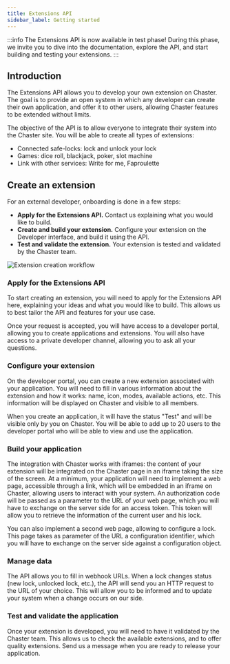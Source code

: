 ```yaml
---
title: Extensions API
sidebar_label: Getting started
---
```


:::info
The Extensions API is now available in test phase! During this phase, we invite you to dive into the documentation, explore the API, and start building and testing your extensions.
:::

## Introduction

The Extensions API allows you to develop your own extension on Chaster. The goal is to provide an open system in which any developer can create their own application, and offer it to other users, allowing Chaster features to be extended without limits.

The objective of the API is to allow everyone to integrate their system into the Chaster site. You will be able to create all types of extensions:

- Connected safe-locks: lock and unlock your lock
- Games: dice roll, blackjack, poker, slot machine
- Link with other services: Write for me, Faproulette

## Create an extension

For an external developer, onboarding is done in a few steps:

- **Apply for the Extensions API.** Contact us explaining what you would like to build.
- **Create and build your extension.** Configure your extension on the Developer interface, and build it using the API.
- **Test and validate the extension.** Your extension is tested and validated by the Chaster team.

![Extension creation workflow](/img/extensions-api-onboarding-flow.png)

### Apply for the Extensions API

To start creating an extension, you will need to apply for the Extensions API here, explaining your ideas and what you would like to build. This allows us to best tailor the API and features for your use case.

Once your request is accepted, you will have access to a developer portal, allowing you to create applications and extensions. You will also have access to a private developer channel, allowing you to ask all your questions.

### Configure your extension

On the developer portal, you can create a new extension associated with your application. You will need to fill in various information about the extension and how it works: name, icon, modes, available actions, etc. This information will be displayed on Chaster and visible to all members.

When you create an application, it will have the status "Test" and will be visible only by you on Chaster. You will be able to add up to 20 users to the developer portal who will be able to view and use the application.

### Build your application

The integration with Chaster works with iframes: the content of your extension will be integrated on the Chaster page in an iframe taking the size of the screen. At a minimum, your application will need to implement a web page, accessible through a link, which will be embedded in an iframe on Chaster, allowing users to interact with your system. An authorization code will be passed as a parameter to the URL of your web page, which you will have to exchange on the server side for an access token. This token will allow you to retrieve the information of the current user and his lock.

You can also implement a second web page, allowing to configure a lock. This page takes as parameter of the URL a configuration identifier, which you will have to exchange on the server side against a configuration object.

### Manage data

The API allows you to fill in webhook URLs. When a lock changes status (new lock, unlocked lock, etc.), the API will send you an HTTP request to the URL of your choice. This will allow you to be informed and to update your system when a change occurs on our side.

### Test and validate the application

Once your extension is developed, you will need to have it validated by the Chaster team. This allows us to check the available extensions, and to offer quality extensions. Send us a message when you are ready to release your application.
